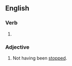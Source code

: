 ==English==

===Verb===
{{head|en|verb form}}

# {{en-past of|unstop}}

===Adjective===
{{en-adj|-}}

# Not having been [[stop]]ped.